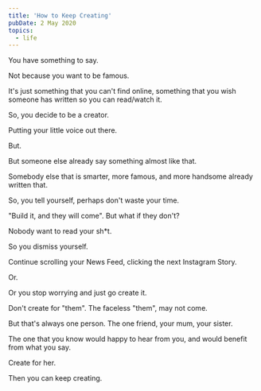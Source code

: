 ```yaml
---
title: 'How to Keep Creating'
pubDate: 2 May 2020
topics:
  - life
---
```


<div className="font-serif text-lg">

You have something to say.

Not because you want to be famous.

It's just something that you can't find online, something that you wish someone has written so you can read/watch it.

So, you decide to be a creator.

Putting your little voice out there.

But.

But someone else already say something almost like that.

Somebody else that is smarter, more famous, and more handsome already written that.

So, you tell yourself, perhaps don't waste your time.

"Build it, and they will come". But what if they don't?

Nobody want to read your sh\*t.

So you dismiss yourself.

Continue scrolling your News Feed, clicking the next Instagram Story.

Or.

Or you stop worrying and just go create it.

Don't create for "them". The faceless "them", may not come.

But that's always one person. The one friend, your mum, your sister.

The one that you know would happy to hear from you, and would benefit from what you say.

Create for her.

Then you can keep creating.

</div>
